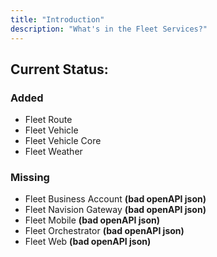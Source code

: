 ```yaml
---
title: "Introduction"
description: "What's in the Fleet Services?"
---
```


## Current Status:

### Added
+ Fleet Route
+ Fleet Vehicle
+ Fleet Vehicle Core
+ Fleet Weather

### Missing
- Fleet Business Account **(bad openAPI json)**
- Fleet Navision Gateway **(bad openAPI json)**
- Fleet Mobile **(bad openAPI json)**
- Fleet Orchestrator **(bad openAPI json)**
- Fleet Web **(bad openAPI json)**
